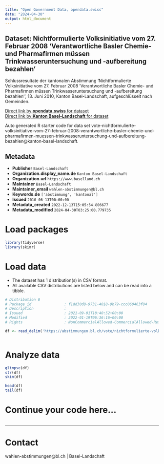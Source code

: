 ```yaml
---
title: "Open Government Data, opendata.swiss"
date: "2024-04-30"
output: html_document
---
```


## Dataset: Nichtformulierte Volksinitiative vom 27. Februar 2008 'Verantwortliche Basler Chemie- und Pharmafirmen müssen Trinkwasseruntersuchung und -aufbereitung bezahlen'

Schlussresultate der kantonalen Abstimmung 'Nichtformulierte Volksinitiative vom 27. Februar 2008 'Verantwortliche Basler Chemie- und Pharmafirmen müssen Trinkwasseruntersuchung und -aufbereitung bezahlen'', 13. Juni 2010, Kanton Basel-Landschaft, aufgeschlüsselt nach Gemeinden.

[Direct link by **opendata.swiss** for dataset](https://opendata.swiss/de/dataset/nichtformulierte-volksinitiative-vom-27-februar-2008-verantwortliche-basler-chemie-und-pharmafi)<br>
[Direct link by **Kanton Basel-Landschaft** for dataset](https://abstimmungen.bl.ch/vote/nichtformulierte-volksinitiative-vom-27-februar-2008-verantwortliche-basler-chemie-und-pharmafirmen-muessen-trinkwasseruntersuchung-und-aufbereitung-bezahlen/data)

Auto generated R starter code for data set vote-nichtformulierte-volksinitiative-vom-27-februar-2008-verantwortliche-basler-chemie-und-pharmafirmen-muessen-trinkwasseruntersuchung-und-aufbereitung-bezahlen@kanton-basel-landschaft.

## Metadata

- **Publisher** `Basel-Landschaft`
- **Organization.display_name.de** `Kanton Basel-Landschaft`
- **Organization.url** `https://www.baselland.ch`
- **Maintainer** `Basel-Landschaft`
- **Maintainer_email** `wahlen-abstimmungen@bl.ch`
- **Keywords.de** `['abstimmung', 'kantonal']`
- **Issued** `2010-06-13T00:00:00`
- **Metadata_created** `2022-12-13T15:05:54.806677`
- **Metadata_modified** `2024-04-30T03:25:00.779735`


# Load packages

```r

library(tidyverse)
library(skimr)

```

# Load data

-   The dataset has 1 distribution(s) in CSV format.
-   All available CSV distributions are listed below and can be read into a tibble.

```r

# Distribution 0
# Package_id               : f1dd30d8-9731-4018-9b79-ccc060463f84
# Description              : 
# Issued                   : 2021-09-01T18:40:52+00:00
# Modified                 : 2022-01-19T06:36:16+00:00
# Rights                   : NonCommercialAllowed-CommercialAllowed-ReferenceRequired

df <- read_delim('https://abstimmungen.bl.ch/vote/nichtformulierte-volksinitiative-vom-27-februar-2008-verantwortliche-basler-chemie-und-pharmafirmen-muessen-trinkwasseruntersuchung-und-aufbereitung-bezahlen/data-csv')



```

# Analyze data

```r

glimpse(df)
str(df)
skim(df)

head(df)
tail(df)

```

# Continue your code here...

```r

```

------------------------------------------------------------------------

# Contact

wahlen-abstimmungen@bl.ch | Basel-Landschaft
